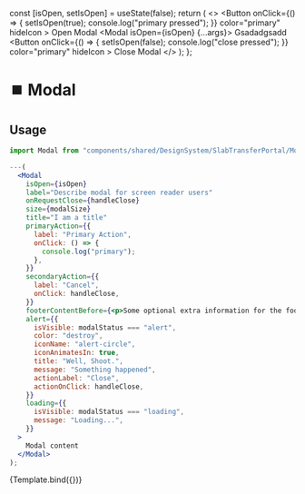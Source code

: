 
<Meta title="Modal" component={Modal} />

  const [isOpen, setIsOpen] = useState(false);
  return (
    <>
      <Button
        onClick={() => {
          setIsOpen(true);
          console.log("primary pressed");
        }}
        color="primary"
        hideIcon
      >
        Open Modal
      </Button>
      <Modal isOpen={isOpen} {...args}>
        Gsadadgsadd
        <Button
          onClick={() => {
            setIsOpen(false);
            console.log("close pressed");
          }}
          color="primary"
          hideIcon
        >
          Close Modal
        </Button>
      </Modal>
    </>
  );
};

# ⏹️ Modal

## Usage

```jsx
import Modal from "components/shared/DesignSystem/SlabTransferPortal/Modal";

---(
  <Modal
    isOpen={isOpen}
    label="Describe modal for screen reader users"
    onRequestClose={handleClose}
    size={modalSize}
    title="I am a title"
    primaryAction={{
      label: "Primary Action",
      onClick: () => {
        console.log("primary");
      },
    }}
    secondaryAction={{
      label: "Cancel",
      onClick: handleClose,
    }}
    footerContentBefore={<p>Some optional extra information for the footer</p>}
    alert={{
      isVisible: modalStatus === "alert",
      color: "destroy",
      iconName: "alert-circle",
      iconAnimatesIn: true,
      title: "Well, Shoot.",
      message: "Something happened",
      actionLabel: "Close",
      actionOnClick: handleClose,
    }}
    loading={{
      isVisible: modalStatus === "loading",
      message: "Loading...",
    }}
  >
    Modal content
  </Modal>
);
```

<Canvas>
  <Story
    name="default"
    args={{
      children: "test",
    }}
  >
    {Template.bind({})}
  </Story>
</Canvas>

<ArgsTable story="default" />
